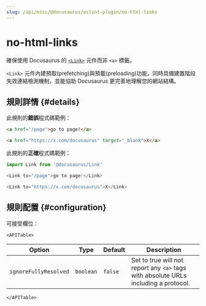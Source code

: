 ```yaml
---
slug: /api/misc/@docusaurus/eslint-plugin/no-html-links
---
```


# no-html-links


確保使用 Docusaurus 的 [`<Link>`](../../../docusaurus-core.mdx#link) 元件而非 `<a>` 標籤。

`<Link>` 元件內建預取(prefetching)與預載(preloading)功能，同時具備建置階段失效連結檢測機制，並能協助 Docusaurus 更完善地理解您的網站結構。

## 規則詳情 {#details}

此規則的**錯誤**程式碼範例：

```html
<a href="/page">go to page!</a>

<a href="https://x.com/docusaurus" target="_blank">X</a>
```

此規則的**正確**程式碼範例：

```js
import Link from '@docusaurus/Link'

<Link to="/page">go to page!</Link>

<Link to="https://x.com/docusaurus">X</Link>
```

## 規則配置 {#configuration}

可接受欄位：

```mdx-code-block
<APITable>
```

| Option | Type | Default | Description |
| --- | --- | --- | --- |
| `ignoreFullyResolved` | `boolean` | `false` | Set to true will not report any `<a>` tags with absolute URLs including a protocol. |

```mdx-code-block
</APITable>
```